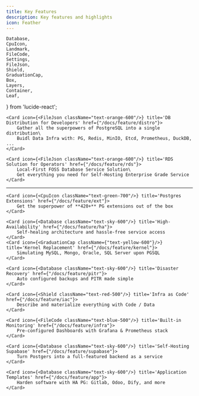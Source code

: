 ```yaml
---
title: Key Features
description: Key features and highlights
icon: Feather
---
```


    Database,
    CpuIcon,
    Landmark,
    FileCode,
    Settings,
    FileJson,
    Shield,
    GraduationCap,
    Box,
    Layers,
    Container,
    Leaf,
} from 'lucide-react';



<Cards>

    <Card icon={<FileJson className="text-orange-600"/>} title='DB Distribution for Developers' href={"/docs/feature/distro"}>
        Gather all the superpowers of PostgreSQL into a single distribution\
        Buidl Data Infra with: PG, Redis, MinIO, Etcd, Prometheus, DuckDB, ...
    </Card>

    <Card icon={<FileJson className="text-orange-600"/>} title='RDS Solution for Operators' href={"/docs/feature/rds"}>
        Local-First FOSS Database Service Solution\
        Get everything you need for Self-Hosting Enterprise Grade Service
    </Card>

</Cards>

--------

<Cards>

    <Card icon={<CpuIcon className="text-green-700"/>} title='Postgres Extensions' href={"/docs/feature/ext"}>
        Get the superpower of **420+** PG extensions out of the box
    </Card>

    <Card icon={<Database className="text-sky-600"/>} title='High-Availability' href={"/docs/feature/ha"}>
        Self-healing architecture and hassle-free service access
    </Card>
    <Card icon={<GraduationCap className={"text-yellow-600"}/>} title='Kernel Replacement' href={"/docs/feature/kernel"}>
        Simulating MySQL, Mongo, Oracle, SQL Server upon PGSQL
    </Card>

    <Card icon={<Database className="text-sky-600"/>} title='Disaster Recovery' href={"/docs/feature/pitr"}>
        Auto configured backups and PITR made simple
    </Card>

    <Card icon={<Shield className="text-red-500"/>} title='Infra as Code' href={"/docs/feature/iac"}>
        Describe and materialize everything with Code / Data
    </Card>

    <Card icon={<FileCode className="text-blue-500"/>} title='Built-in Monitoring' href={"/docs/feature/infra"}>
        Pre-configured Dashboards with Grafana & Prometheus stack
    </Card>

    <Card icon={<Database className="text-sky-600"/>} title='Self-Hosting Supabase' href={"/docs/feature/supabase"}>
        Turn Postgers into a full-featured backend as a service
    </Card>

    <Card icon={<Database className="text-sky-600"/>} title='Application Templates' href={"/docs/feature/app"}>
        Harden software with HA PG: Gitlab, Odoo, Dify, and more
    </Card>
</Cards>



